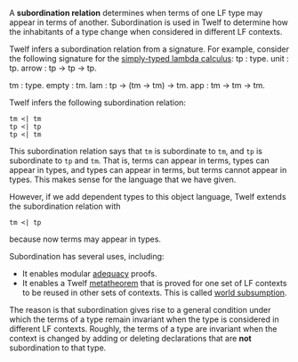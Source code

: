 A '''subordination relation''' determines when terms of one LF type may appear in terms of another.  Subordination is used in Twelf to determine how the inhabitants of a type change when considered in different LF contexts.

Twelf infers a subordination relation from a signature.  For example, consider the following signature for the [[simply-typed lambda calculus]]:
<twelf>
tp : type.
unit : tp.
arrow : tp -> tp -> tp.

tm : type.
empty : tm.
lam : tp -> (tm -> tm) -> tm.
app : tm -> tm -> tm.
</twelf>

{{needs|syntax consistent with Print.subord}}

Twelf infers the following subordination relation:
<pre>
tm <| tm
tp <| tp
tp <| tm
</pre>
This subordination relation says that <tt>tm</tt> is subordinate to <tt>tm</tt>, and <tt>tp</tt> is subordinate to <tt>tp</tt> and <tt>tm</tt>.  That is, terms can appear in terms, types can appear in types, and types can appear in terms, but terms cannot appear in types.  This makes sense for the language that we have given.  

However, if we add dependent types to this object language, Twelf extends the subordination relation with
<pre>
tm <| tp
</pre>
because now terms may appear in types.

{{needs|a formal account of subordination}}

Subordination has several uses, including:
* It enables modular [[adequacy]] proofs.
* It enables a Twelf [[metatheorem]] that is proved for one set of LF contexts to be reused in other sets of contexts.  This is called [[world subsumption]].
The reason is that subordination gives rise to a general condition under which the terms of a type remain invariant when the type is considered in different LF contexts.  Roughly, the terms of a type are invariant when the context is changed by adding or deleting declarations that are '''not''' subordination to that type.  

{{stub}}